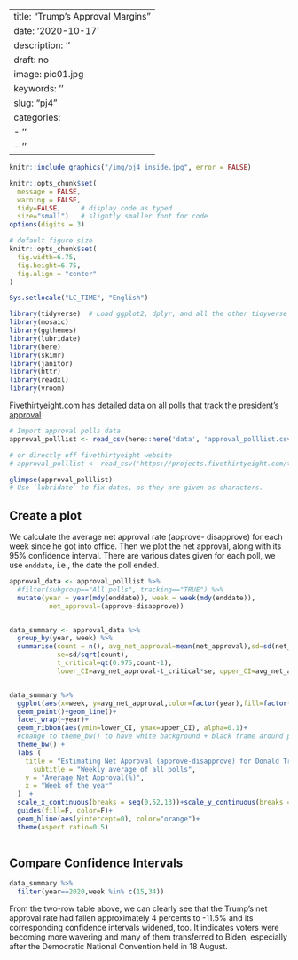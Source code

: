
---
title: "Trump’s Approval Margins"
date: '2020-10-17'
description: ''
draft: no
image: pic01.jpg
keywords: ''
slug: "pj4"
categories:
- ''
- ''
---

```r
knitr::include_graphics("/img/pj4_inside.jpg", error = FALSE)
```

```r
knitr::opts_chunk$set(
  message = FALSE, 
  warning = FALSE, 
  tidy=FALSE,     # display code as typed
  size="small")   # slightly smaller font for code
options(digits = 3)

# default figure size
knitr::opts_chunk$set(
  fig.width=6.75, 
  fig.height=6.75,
  fig.align = "center"
)

Sys.setlocale("LC_TIME", "English")
```


```r
library(tidyverse)  # Load ggplot2, dplyr, and all the other tidyverse packages
library(mosaic)
library(ggthemes)
library(lubridate)
library(here)
library(skimr)
library(janitor)
library(httr)
library(readxl)
library(vroom)
```

Fivethirtyeight.com has detailed data on [all polls that track the president's approval ](https://projects.fivethirtyeight.com/trump-approval-ratings)

```r
# Import approval polls data
approval_polllist <- read_csv(here::here('data', 'approval_polllist.csv'))

# or directly off fivethirtyeight website
# approval_polllist <- read_csv('https://projects.fivethirtyeight.com/trump-approval-data/approval_polllist.csv') 

glimpse(approval_polllist)
# Use `lubridate` to fix dates, as they are given as characters.
```

## Create a plot

We calculate the average net approval rate (approve- disapprove) for each week since he got into office. Then we plot the net approval, along with its 95% confidence interval. There are various dates given for each poll, we use `enddate`, i.e., the date the poll ended.

```r
approval_data <- approval_polllist %>% 
  #filter(subgroup=="All polls", tracking=="TRUE") %>% 
  mutate(year = year(mdy(enddate)), week = week(mdy(enddate)),     
          net_approval=(approve-disapprove)) 


data_summary <- approval_data %>%  
  group_by(year, week) %>% 
  summarise(count = n(), avg_net_approval=mean(net_approval),sd=sd(net_approval),
            se=sd/sqrt(count), 
            t_critical=qt(0.975,count-1), 
            lower_CI=avg_net_approval-t_critical*se, upper_CI=avg_net_approval+t_critical*se)


data_summary %>% 
  ggplot(aes(x=week, y=avg_net_approval,color=factor(year),fill=factor(year)))+
  geom_point()+geom_line()+
  facet_wrap(~year)+
  geom_ribbon(aes(ymin=lower_CI, ymax=upper_CI), alpha=0.1)+
  #change to theme_bw() to have white background + black frame around plot
  theme_bw() +
  labs (
    title = "Estimating Net Approval (approve-disapprove) for Donald Trump",
      subtitle = "Weekly average of all polls",
    y = "Average Net Approval(%)",
    x = "Week of the year"
  )  +
  scale_x_continuous(breaks = seq(0,52,13))+scale_y_continuous(breaks = seq(-20,7.5,2.5))+
  guides(fill=F, color=F)+
  geom_hline(aes(yintercept=0), color="orange")+
  theme(aspect.ratio=0.5) 
 
```


## Compare Confidence Intervals

```r
data_summary %>% 
  filter(year==2020,week %in% c(15,34))

```

From the two-row table above, we can clearly see that the Trump's net approval rate had fallen approximately 4 percents to -11.5% and its corresponding confidence intervals widened, too. It indicates voters were becoming more wavering and many of them transferred to Biden, especially after the Democratic National Convention held in 18 August.

